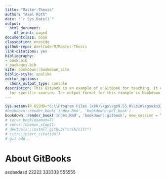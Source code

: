 ```yaml
--- 
title: "Master-Thesis"
author: "Axel Roth"
date: "`r Sys.Date()`"
output:
  html_document:
    df_print: paged
documentclass: book
classoption: oneside
github-repo: AxelCode-R/Master-Thesis
link-citations: yes
bibliography:
- book.bib
- packages.bib
site: bookdown::bookdown_site
biblio-style: apalike
editor_options:
  chunk_output_type: console
description: This GitBook is an example of a GitBook for teaching. It can be adapted
  for specific courses. The output format for this example is bookdown::gitbook.
---
```

```r
Sys.setenv(R_GSCMD="C:\\Program Files (x86)\\gs\\gs9.55.0\\bin\\gswin32.exe")
#bookdown::render_book('index.Rmd', 'bookdown::pdf_book')
bookdown::render_book('index.Rmd', 'bookdown::gitbook', new_session = TRUE)
# serve_book(daemon=T)
# servr::daemon_stop(1)
# devtools::install_github("crsh/citr")
# citr::insert_citation()
# git add .
```

# About GitBooks
asdasdasd
22222
333333
555555
